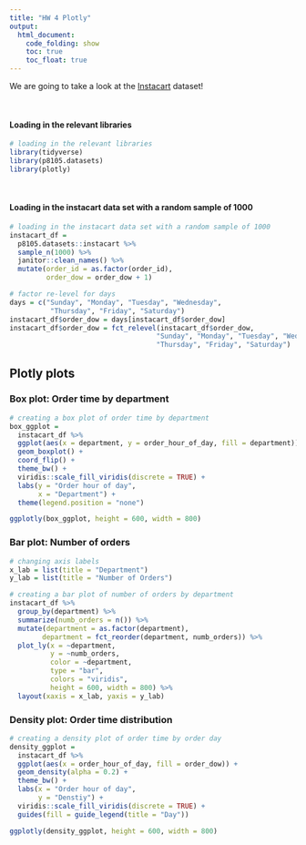 ```yaml
---
title: "HW 4 Plotly"
output: 
  html_document:
    code_folding: show
    toc: true
    toc_float: true
---
```


We are going to take a look at the [Instacart](https://www.instacart.com/datasets/grocery-shopping-2017) dataset!

<br> 


#### Loading in the relevant libraries
```r
# loading in the relevant libraries
library(tidyverse)
library(p8105.datasets)
library(plotly)
```

<br>

#### Loading in the instacart data set with a random sample of 1000
```r
# loading in the instacart data set with a random sample of 1000
instacart_df =
  p8105.datasets::instacart %>% 
  sample_n(1000) %>% 
  janitor::clean_names() %>% 
  mutate(order_id = as.factor(order_id), 
         order_dow = order_dow + 1)

# factor re-level for days
days = c("Sunday", "Monday", "Tuesday", "Wednesday",
          "Thursday", "Friday", "Saturday")
instacart_df$order_dow = days[instacart_df$order_dow]
instacart_df$order_dow = fct_relevel(instacart_df$order_dow,
                                    "Sunday", "Monday", "Tuesday", "Wednesday",
                                    "Thursday", "Friday", "Saturday")
```

## Plotly plots

### Box plot: Order time by department

```r
# creating a box plot of order time by department
box_ggplot =
  instacart_df %>%  
  ggplot(aes(x = department, y = order_hour_of_day, fill = department)) + 
  geom_boxplot() + 
  coord_flip() +
  theme_bw() + 
  viridis::scale_fill_viridis(discrete = TRUE) + 
  labs(y = "Order hour of day",
       x = "Department") + 
  theme(legend.position = "none")

ggplotly(box_ggplot, height = 600, width = 800)
```

### Bar plot: Number of orders

```r
# changing axis labels
x_lab = list(title = "Department")
y_lab = list(title = "Number of Orders")

# creating a bar plot of number of orders by department
instacart_df %>% 
  group_by(department) %>% 
  summarize(numb_orders = n()) %>% 
  mutate(department = as.factor(department), 
        department = fct_reorder(department, numb_orders)) %>% 
  plot_ly(x = ~department, 
          y = ~numb_orders, 
          color = ~department, 
          type = "bar", 
          colors = "viridis", 
          height = 600, width = 800) %>% 
  layout(xaxis = x_lab, yaxis = y_lab)
```

### Density plot: Order time distribution

```r
# creating a density plot of order time by order day
density_ggplot =
  instacart_df %>%
  ggplot(aes(x = order_hour_of_day, fill = order_dow)) +
  geom_density(alpha = 0.2) +
  theme_bw() +
  labs(x = "Order hour of day", 
       y = "Denstiy") + 
  viridis::scale_fill_viridis(discrete = TRUE) + 
  guides(fill = guide_legend(title = "Day"))

ggplotly(density_ggplot, height = 600, width = 800)
```
